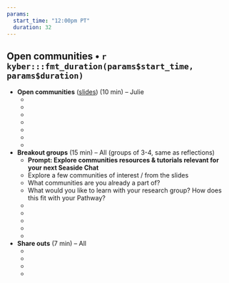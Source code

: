 ```yaml
---
params: 
  start_time: "12:00pm PT"
  duration: 32
---
```


## Open communities • `r kyber:::fmt_duration(params$start_time, params$duration)`

- **Open communities** ([slides](https://docs.google.com/presentation/d/17HSNmBYvPw-7Prioys7WIhL9QGVb3s3bJCLaAJVaChc/edit?usp=sharing)) (10 min) – Julie
  -  ‎
  -  
  -  
  -    
  -  
  -  
  - 
- **Breakout groups** (15 min) – All (groups of 3-4, same as reflections)
  - **Prompt: Explore communities resources & tutorials relevant for your next Seaside Chat**
  - Explore a few communities of interest / from the slides
  - What communities are you already a part of?
  - What would you like to learn with your research group? How does this fit with your Pathway?
  - ‎
  - 
  -  
  -   
  - 
- **Share outs** (7 min) – All
  - ‎
  - 
  -  
  -  